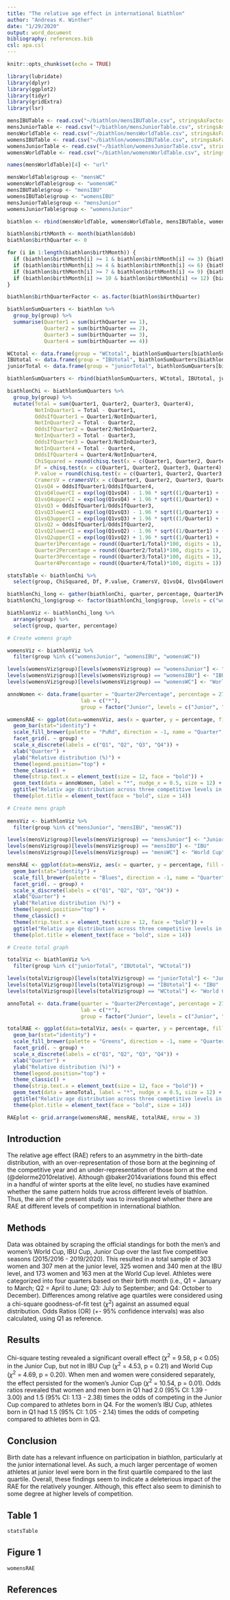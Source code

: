 ```yaml
---
title: "The relative age effect in international biathlon"
author: "Andreas K. Winther"
date: "1/29/2020"
output: word_document
bibliography: references.bib
csl: apa.csl
---
```


```r
knitr::opts_chunk$set(echo = TRUE)
```

```r
library(lubridate)
library(dplyr)
library(ggplot2)
library(tidyr)
library(gridExtra)
library(lsr)

mensIBUTable <- read.csv("~/biathlon/mensIBUTable.csv", stringsAsFactors=FALSE)
mensJuniorTable <- read.csv("~/biathlon/mensJuniorTable.csv", stringsAsFactors=FALSE)
mensWorldTable <- read.csv("~/biathlon/mensWorldTable.csv", stringsAsFactors=FALSE)
womensIBUTable <- read.csv("~/biathlon/womensIBUTable.csv", stringsAsFactors=FALSE)
womensJuniorTable <- read.csv("~/biathlon/womensJuniorTable.csv", stringsAsFactors=FALSE)
womensWorldTable <- read.csv("~/biathlon/womensWorldTable.csv", stringsAsFactors=FALSE)

names(mensWorldTable)[4] <- "url"

mensWorldTable$group <- "mensWC"
womensWorldTable$group <- "womensWC"
mensIBUTable$group <- "mensIBU"
womensIBUTable$group <- "womensIBU"
mensJuniorTable$group <- "mensJunior"
womensJuniorTable$group <- "womensJunior"

biathlon <- rbind(mensWorldTable, womensWorldTable, mensIBUTable, womensIBUTable, mensJuniorTable, womensJuniorTable)

biathlon$birthMonth <- month(biathlon$dob)
biathlon$birthQuarter <- 0

for (i in 1:length(biathlon$birthMonth)) {
  if (biathlon$birthMonth[i] >= 1 & biathlon$birthMonth[i] <= 3) {biathlon$birthQuarter[i] <- 1}
  if (biathlon$birthMonth[i] >= 4 & biathlon$birthMonth[i] <= 6) {biathlon$birthQuarter[i] <- 2}
  if (biathlon$birthMonth[i] >= 7 & biathlon$birthMonth[i] <= 9) {biathlon$birthQuarter[i] <- 3}
  if (biathlon$birthMonth[i] >= 10 & biathlon$birthMonth[i] <= 12) {biathlon$birthQuarter[i] <- 4}
}

biathlon$birthQuarterFactor <- as.factor(biathlon$birthQuarter)

biathlonSumQuarters <- biathlon %>%
  group_by(group) %>%
  summarise(Quarter1 = sum(birthQuarter == 1),
            Quarter2 = sum(birthQuarter == 2),
            Quarter3 = sum(birthQuarter == 3),
            Quarter4 = sum(birthQuarter == 4))

WCtotal <- data.frame(group = "WCtotal", biathlonSumQuarters[biathlonSumQuarters$group == "mensWC", 2:5] + biathlonSumQuarters[biathlonSumQuarters$group == "womensWC", 2:5], stringsAsFactors = FALSE)
IBUtotal <- data.frame(group = "IBUtotal", biathlonSumQuarters[biathlonSumQuarters$group == "mensIBU", 2:5] + biathlonSumQuarters[biathlonSumQuarters$group == "womensIBU", 2:5], stringsAsFactors = FALSE)
juniorTotal <- data.frame(group = "juniorTotal", biathlonSumQuarters[biathlonSumQuarters$group == "mensJunior", 2:5] + biathlonSumQuarters[biathlonSumQuarters$group == "womensIBU", 2:5], stringsAsFactors = FALSE)

biathlonSumQuarters <- rbind(biathlonSumQuarters, WCtotal, IBUtotal, juniorTotal)

biathlonChi <- biathlonSumQuarters %>%
  group_by(group) %>%
  mutate(Total = sum(Quarter1, Quarter2, Quarter3, Quarter4),
         NotInQuarter1 = Total - Quarter1,
         OddsIfQuarter1 = Quarter1/NotInQuarter1,
         NotInQuarter2 = Total - Quarter2,
         OddsIfQuarter2 = Quarter2/NotInQuarter2,
         NotInQuarter3 = Total - Quarter3,
         OddsIfQuarter3 = Quarter3/NotInQuarter3,
         NotInQuarter4 = Total - Quarter4,
         OddsIfQuarter4 = Quarter4/NotInQuarter4,
         ChiSquared = round(chisq.test(x = c(Quarter1, Quarter2, Quarter3, Quarter4), p = c(1/4, 1/4, 1/4, 1/4))[[1]], digits = 2),
         Df = chisq.test(x = c(Quarter1, Quarter2, Quarter3, Quarter4), p = c(1/4, 1/4, 1/4, 1/4))[[2]],
         P.value = round(chisq.test(x = c(Quarter1, Quarter2, Quarter3, Quarter4), p = c(1/4, 1/4, 1/4, 1/4))[[3]], digits = 2),
         CramersV = cramersV(x = c(Quarter1, Quarter2, Quarter3, Quarter4), p = c(1/4, 1/4, 1/4, 1/4)),
         Q1vsQ4 = OddsIfQuarter1/OddsIfQuarter4,
         Q1vsQ4lowerCI = exp(log(Q1vsQ4) - 1.96 * sqrt((1/Quarter1) + (1/Quarter4) + (1/NotInQuarter1) + (1/NotInQuarter4))),
         Q1vsQ4upperCI = exp(log(Q1vsQ4) + 1.96 * sqrt((1/Quarter1) + (1/Quarter4) + (1/NotInQuarter1) + (1/NotInQuarter4))),
         Q1vsQ3 = OddsIfQuarter1/OddsIfQuarter3,
         Q1vsQ3lowerCI = exp(log(Q1vsQ3) - 1.96 * sqrt((1/Quarter1) + (1/Quarter3) + (1/NotInQuarter1) + (1/NotInQuarter3))),
         Q1vsQ3upperCI = exp(log(Q1vsQ3) + 1.96 * sqrt((1/Quarter1) + (1/Quarter3) + (1/NotInQuarter1) + (1/NotInQuarter3))),
         Q1vsQ2 = OddsIfQuarter1/OddsIfQuarter2,
         Q1vsQ2lowerCI = exp(log(Q1vsQ2) - 1.96 * sqrt((1/Quarter1) + (1/Quarter2) + (1/NotInQuarter1) + (1/NotInQuarter2))),
         Q1vsQ2upperCI = exp(log(Q1vsQ2) + 1.96 * sqrt((1/Quarter1) + (1/Quarter2) + (1/NotInQuarter1) + (1/NotInQuarter2))),
         Quarter1Percentage = round((Quarter1/Total)*100, digits = 1),
         Quarter2Percentage = round((Quarter2/Total)*100, digits = 1),
         Quarter3Percentage = round((Quarter3/Total)*100, digits = 1),
         Quarter4Percentage = round((Quarter4/Total)*100, digits = 1))

statsTable <- biathlonChi %>%
  select(group, ChiSquared, Df, P.value, CramersV, Q1vsQ4, Q1vsQ4lowerCI, Q1vsQ4upperCI, Q1vsQ3, Q1vsQ3lowerCI, Q1vsQ3upperCI, Q1vsQ2, Q1vsQ2lowerCI, Q1vsQ2upperCI)

biathlonChi_long <- gather(biathlonChi, quarter, percentage, Quarter1Percentage:Quarter4Percentage)
biathlonChi_long$group <- factor(biathlonChi_long$group, levels = c("womensJunior", "womensIBU", "womensWC", "mensJunior", "mensIBU", "mensWC", "juniorTotal", "IBUtotal", "WCtotal"))

biathlonViz <- biathlonChi_long %>%
  arrange(group) %>%
  select(group, quarter, percentage)

# Create womens graph

womensViz <- biathlonViz %>%
  filter(group %in% c("womensJunior", "womensIBU", "womensWC"))

levels(womensViz$group)[levels(womensViz$group) == "womensJunior"] <- "Junior"
levels(womensViz$group)[levels(womensViz$group) == "womensIBU"] <- "IBU"
levels(womensViz$group)[levels(womensViz$group) == "womensWC"] <- "World Cup"

annoWomen <- data.frame(quarter = "Quarter2Percentage", percentage = 27, 
                        lab = c("*"),
                        group = factor("Junior", levels = c("Junior", "IBU", "World Cup")))

womensRAE <- ggplot(data=womensViz, aes(x = quarter, y = percentage, fill = quarter)) +
  geom_bar(stat="identity") + 
  scale_fill_brewer(palette = "PuRd", direction = -1, name = "Quarter", labels = c("January-March", "April-June", "July-September", "October-December")) +
  facet_grid(. ~ group) +
  scale_x_discrete(labels = c("Q1", "Q2", "Q3", "Q4")) +
  xlab("Quarter") +
  ylab("Relative distribution (%)") +
  theme(legend.position="top") +
  theme_classic() + 
  theme(strip.text.x = element_text(size = 12, face = "bold")) +
  geom_text(data = annoWomen, label = "*", nudge_x = 0.5, size = 12) +
  ggtitle("Relativ age distribution across three competitive levels in women's biathlon") +
  theme(plot.title = element_text(face = "bold", size = 14))

# Create mens graph
  
mensViz <- biathlonViz %>%
  filter(group %in% c("mensJunior", "mensIBU", "mensWC"))

levels(mensViz$group)[levels(mensViz$group) == "mensJunior"] <- "Junior"
levels(mensViz$group)[levels(mensViz$group) == "mensIBU"] <- "IBU"
levels(mensViz$group)[levels(mensViz$group) == "mensWC"] <- "World Cup"  

mensRAE <- ggplot(data=mensViz, aes(x = quarter, y = percentage, fill = quarter)) +
  geom_bar(stat="identity") + 
  scale_fill_brewer(palette = "Blues", direction = -1, name = "Quarter", labels = c("January-March", "April-June", "July-September", "October-December")) +
  facet_grid(. ~ group) +
  scale_x_discrete(labels = c("Q1", "Q2", "Q3", "Q4")) +
  xlab("Quarter") +
  ylab("Relative distribution (%)") +
  theme(legend.position="top") +
  theme_classic() + 
  theme(strip.text.x = element_text(size = 12, face = "bold")) +
  ggtitle("Relativ age distribution across three competitive levels in men's biathlon") +
  theme(plot.title = element_text(face = "bold", size = 14))

# Create total graph

totalViz <- biathlonViz %>%
  filter(group %in% c("juniorTotal", "IBUtotal", "WCtotal"))

levels(totalViz$group)[levels(totalViz$group) == "juniorTotal"] <- "Junior"
levels(totalViz$group)[levels(totalViz$group) == "IBUtotal"] <- "IBU"
levels(totalViz$group)[levels(totalViz$group) == "WCtotal"] <- "World Cup"

annoTotal <- data.frame(quarter = "Quarter2Percentage", percentage = 27, 
                        lab = c("*"),
                        group = factor("Junior", levels = c("Junior", "IBU", "World Cup")))

totalRAE <- ggplot(data=totalViz, aes(x = quarter, y = percentage, fill = quarter)) +
  geom_bar(stat="identity") + 
  scale_fill_brewer(palette = "Greens", direction = -1, name = "Quarter", labels = c("January-March", "April-June", "July-September", "October-December")) +
  facet_grid(. ~ group) +
  scale_x_discrete(labels = c("Q1", "Q2", "Q3", "Q4")) +
  xlab("Quarter") +
  ylab("Relative distribution (%)") +
  theme(legend.position="top") +
  theme_classic() + 
  theme(strip.text.x = element_text(size = 12, face = "bold")) +
  geom_text(data = annoTotal, label = "*", nudge_x = 0.5, size = 12) +
  ggtitle("Relativ age distribution across three competitive levels in biathlon") +
  theme(plot.title = element_text(face = "bold", size = 14))

RAEplot <- grid.arrange(womensRAE, mensRAE, totalRAE, nrow = 3)

```

## Introduction
The relative age effect (RAE) refers to an asymmetry in the birth-date distribution, with an over-representation of those born at the beginning of the competitive year and an under-representation of those born
at the end (@delorme2010relative). Although @baker2014variations found this effect in a handful of winter sports at the elite level, no studies have examined whether the same pattern holds true across different levels of biathlon. Thus, the aim of the present study was to investigated whether there are RAE at different levels of competition in international biathlon.      

## Methods
Data was obtained by scraping the official standings for both the men's and women's World Cup, IBU Cup, Junior Cup over the last five competitive seasons (2015/2016 - 2019/2020). This resulted in a total sample of 303 women and 307 men at the junior level, 325 women and 340 men at the IBU level, and 173 women and 163 men at the World Cup level. Athletes were categorized into four quarters based on their birth month (i.e., Q1 = January to March; Q2 = April to June; Q3: July to September; and Q4: October to December). Differences among relative age quartiles were considered using a chi-square goodness-of-fit test ($\chi^2$) against an assumed equal distribution. Odds Ratios (OR) (+- 95% confidence intervals) was also calculated, using Q1 as reference.    

## Results
Chi-square testing revealed a significant overall effect ($\chi^2$ = 9.58, p < 0.05) in the Junior Cup, but not in IBU Cup ($\chi^2$ = 4.53, p = 0.21) and World Cup ($\chi^2$ = 4.69, p = 0.20). When men and women were considered separately, the effect persisted for the women's Junior Cup ($\chi^2$ = 10.54, p = 0.01). Odds ratios revealed that women and men born in Q1 had 2.0 (95% CI: 1.39 - 3.00) and 1.5 (95% CI: 1.13 - 2.38) times the odds of competing in the Junior Cup compared to athletes born in Q4. For the women's IBU Cup, athletes born in Q1 had 1.5 (95% CI: 1.05 - 2.14) times the odds of competing compared to athletes born in Q3.    

## Conclusion
Birth date has a relevant influence on participation in biathlon, particularly at the junior international level. As such, a much larger percentage of women athletes at junior level were born in the first quartile compared to the last quartile. Overall, these findings seem to indicate a deleterious impact of the RAE for the relatively younger. Although, this effect also seem to diminish to some degree at higher levels of competition.

## Table 1
```r
statsTable
```

## Figure 1
```r
womensRAE
```

## References